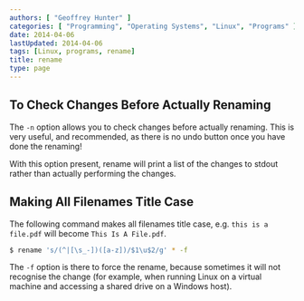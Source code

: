 ```yaml
---
authors: [ "Geoffrey Hunter" ]
categories: [ "Programming", "Operating Systems", "Linux", "Programs" ]
date: 2014-04-06
lastUpdated: 2014-04-06
tags: [Linux, programs, rename]
title: rename
type: page
---
```


## To Check Changes Before Actually Renaming

The `-n` option allows you to check changes before actually renaming. This is very useful, and recommended, as there is no undo button once you have done the renaming!

With this option present, rename will print a list of the changes to stdout rather than actually performing the changes.

## Making All Filenames Title Case

The following command makes all filenames title case, e.g. `this is a file.pdf` will become `This Is A File.pdf`.

```sh    
$ rename 's/(^|[\s_-])([a-z])/$1\u$2/g' * -f
```  

The `-f` option is there to force the rename, because sometimes it will not recognise the change (for example, when running Linux on a virtual machine and accessing a shared drive on a Windows host).
